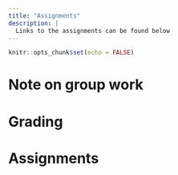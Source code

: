```yaml
---
title: "Assignments"
description: |
  Links to the assignments can be found below
---
```


```r
knitr::opts_chunk$set(echo = FALSE)
```

# Note on group work
# Grading
# Assignments

